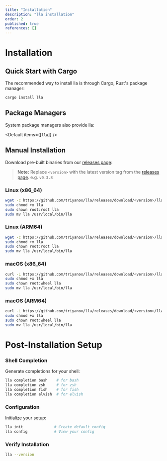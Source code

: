 ```yaml
---
title: "Installation"
description: "lla installation"
order: 2
published: true
references: []
---
```

# Installation

## Quick Start with Cargo

The recommended way to install lla is through Cargo, Rust's package manager:

```bash
cargo install lla
```

## Package Managers

System package managers also provide lla:

<Default items={[`lla`]} />

## Manual Installation

Download pre-built binaries from our [releases page](https://github.com/triyanox/lla/releases):

> **Note:** Replace `<version>` with the latest version tag from the [releases page](https://github.com/triyanox/lla/releases). e.g. `v0.3.8`

### Linux (x86_64)
```bash
wget -c https://github.com/triyanox/lla/releases/download/<version>/lla-linux-amd64 -O lla
sudo chmod +x lla
sudo chown root:root lla
sudo mv lla /usr/local/bin/lla
```

### Linux (ARM64)
```bash
wget -c https://github.com/triyanox/lla/releases/download/<version>/lla-linux-arm64 -O lla
sudo chmod +x lla
sudo chown root:root lla
sudo mv lla /usr/local/bin/lla
```

### macOS (x86_64)
```bash
curl -L https://github.com/triyanox/lla/releases/download/<version>/lla-darwin-amd64 -o lla
sudo chmod +x lla
sudo chown root:wheel lla
sudo mv lla /usr/local/bin/lla
```

### macOS (ARM64)
```bash
curl -L https://github.com/triyanox/lla/releases/download/<version>/lla-darwin-arm64 -o lla
sudo chmod +x lla
sudo chown root:wheel lla
sudo mv lla /usr/local/bin/lla
```

# Post-Installation Setup

### Shell Completion
Generate completions for your shell:
```bash
lla completion bash    # for bash
lla completion zsh     # for zsh
lla completion fish    # for fish
lla completion elvish  # for elvish
```

### Configuration
Initialize your setup:
```bash
lla init              # Create default config
lla config            # View your config
```

### Verify Installation
```bash
lla --version
```